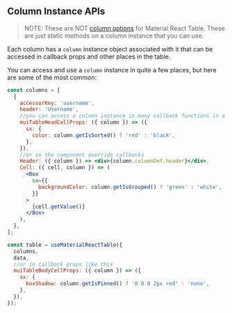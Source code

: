 
<Head>
  <title>{'Column Instance APIs - Material React Table V2 Docs'}</title>
  <meta
    name="description"
    content="All the column instance methods and objects that can be accessed from a column instance in Material React Table"
  />
  <meta
    property="og:title"
    content="Material React Table Column Instance API Reference"
  />
  <meta
    property="og:description"
    content="A reference of all the column instance api methods and objects that can be used in Material React Table"
  />
</Head>

## Column Instance APIs

<InstanceAPIsSwitcher />

> NOTE: These are NOT [column options](/docs/api/column-options) for Material React Table. These are just static methods on a column instance that you can use.

Each column has a `column` instance object associated with it that can be accessed in callback props and other places in the table.

You can access and use a `column` instance in quite a few places, but here are some of the most common:

```jsx
const columns = [
  {
    accessorKey: 'username',
    header: 'Username',
    //you can access a column instance in many callback functions in a column definition like this
    muiTableHeadCellProps: ({ column }) => ({
      sx: {
        color: column.getIsSorted() ? 'red' : 'black',
      },
    }),
    //or in the component override callbacks
    Header: ({ column }) => <div>{column.columnDef.header}</div>,
    Cell: ({ cell, column }) => (
      <Box
        sx={{
          backgroundColor: column.getIsGrouped() ? 'green' : 'white',
        }}
      >
        {cell.getValue()}
      </Box>
    ),
  },
];

const table = useMaterialReactTable({
  columns,
  data,
  //or in callback props like this
  muiTableBodyCellProps: ({ column }) => ({
    sx: {
      boxShadow: column.getIsPinned() ? '0 0 0 2px red' : 'none',
    },
  }),
});
```



<ColumnInstanceAPIsTable />

<SourceCode />
